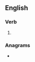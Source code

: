==English==

===Verb===
{{head|en|verb form}}

# {{en-past of|perambulate}}

===Anagrams===
* {{anagrams|en|a=aabdeelmprtu|preambulated}}